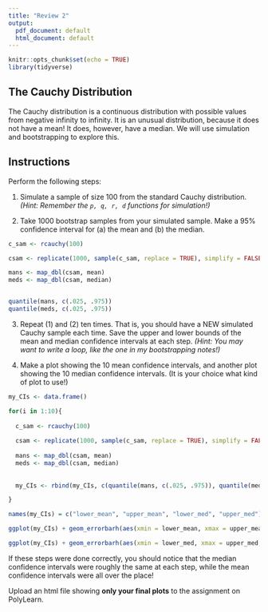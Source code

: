 ```yaml
---
title: "Review 2"
output:
  pdf_document: default
  html_document: default
---
```


```r
knitr::opts_chunk$set(echo = TRUE)
library(tidyverse)
```

## The Cauchy Distribution

The Cauchy distribution is a continuous distribution with possible values from negative infinity to infinity.  It is an unusual distribution, because it does not have a mean!  It does, however, have a median.  We will use simulation and bootstrapping to explore this.

## Instructions

Perform the following steps:

1. Simulate a sample of size 100 from the standard Cauchy distribution.  *(Hint: Remember the `p, q, r, d` functions for simulation!)*

2. Take 1000 bootstrap samples from your simulated sample.  Make a 95% confidence interval for (a) the mean and (b) the median.

```r

c_sam <- rcauchy(100)

csam <- replicate(1000, sample(c_sam, replace = TRUE), simplify = FALSE)

mans <- map_dbl(csam, mean)
meds <- map_dbl(csam, median)


quantile(mans, c(.025, .975))
quantile(meds, c(.025, .975))


```

3. Repeat (1) and (2) ten times.  That is, you should have a NEW simulated Cauchy sample each time.  Save the upper and lower bounds of the mean and median confidence intervals at each step. *(Hint: You may want to write a loop, like the one in my bootstrapping notes!)*

4. Make a plot showing the 10 mean confidence intervals, and another plot showing the 10 median confidence intervals.  (It is your choice what kind of plot to use!)

```r


my_CIs <- data.frame()

for(i in 1:10){
  
  c_sam <- rcauchy(100)
  
  csam <- replicate(1000, sample(c_sam, replace = TRUE), simplify = FALSE)
  
  mans <- map_dbl(csam, mean)
  meds <- map_dbl(csam, median)
  
  
  my_CIs <- rbind(my_CIs, c(quantile(mans, c(.025, .975)), quantile(meds, c(.025, .975))))

}

names(my_CIs) = c("lower_mean", "upper_mean", "lower_med", "upper_med")

ggplot(my_CIs) + geom_errorbarh(aes(xmin = lower_mean, xmax = upper_mean, y = 1:10))

ggplot(my_CIs) + geom_errorbarh(aes(xmin = lower_med, xmax = upper_med, y = 1:10))

```


If these steps were done correctly, you should notice that the median confidence intervals were roughly the same at each step, while the mean confidence intervals were all over the place! 

Upload an html file showing **only your final plots** to the assignment on PolyLearn.

